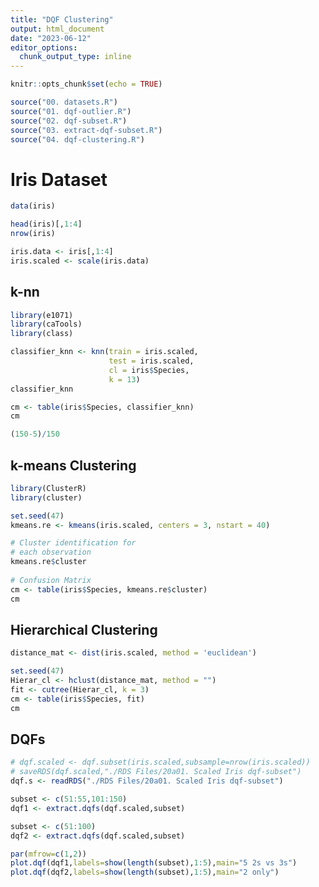 ```yaml
---
title: "DQF Clustering"
output: html_document
date: "2023-06-12"
editor_options: 
  chunk_output_type: inline
---
```


```r
knitr::opts_chunk$set(echo = TRUE)
```

```r
source("00. datasets.R")
source("01. dqf-outlier.R")
source("02. dqf-subset.R")
source("03. extract-dqf-subset.R")
source("04. dqf-clustering.R")
```

# Iris Dataset

```r
data(iris)
```

```r
head(iris)[,1:4]
nrow(iris)

iris.data <- iris[,1:4]
iris.scaled <- scale(iris.data)
```

## k-nn

```r
library(e1071)
library(caTools)
library(class)
```

```r
classifier_knn <- knn(train = iris.scaled,
                      test = iris.scaled,
                      cl = iris$Species,
                      k = 13)
classifier_knn
```

```r
cm <- table(iris$Species, classifier_knn)
cm
```

```r
(150-5)/150
```

## k-means Clustering

```r
library(ClusterR)
library(cluster)
```

```r
set.seed(47)
kmeans.re <- kmeans(iris.scaled, centers = 3, nstart = 40)
```

```r
# Cluster identification for 
# each observation
kmeans.re$cluster
  
# Confusion Matrix
cm <- table(iris$Species, kmeans.re$cluster)
cm
```

## Hierarchical Clustering

```r
distance_mat <- dist(iris.scaled, method = 'euclidean')
```

```r
set.seed(47)
Hierar_cl <- hclust(distance_mat, method = "")
fit <- cutree(Hierar_cl, k = 3)
cm <- table(iris$Species, fit)
cm
```

## DQFs

```r
# dqf.scaled <- dqf.subset(iris.scaled,subsample=nrow(iris.scaled))
# saveRDS(dqf.scaled,"./RDS Files/20a01. Scaled Iris dqf-subset")
dqf.s <- readRDS("./RDS Files/20a01. Scaled Iris dqf-subset")
```

```r
subset <- c(51:55,101:150)
dqf1 <- extract.dqfs(dqf.scaled,subset)

subset <- c(51:100)
dqf2 <- extract.dqfs(dqf.scaled,subset)
```

```r
par(mfrow=c(1,2))
plot.dqf(dqf1,labels=show(length(subset),1:5),main="5 2s vs 3s")
plot.dqf(dqf2,labels=show(length(subset),1:5),main="2 only")
```




















































